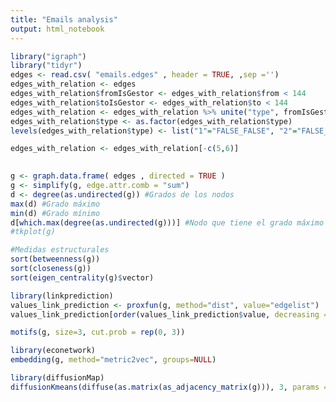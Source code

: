 ```yaml
---
title: "Emails analysis"
output: html_notebook
---
```


```r
library("igraph")
library("tidyr")
edges <- read.csv( "emails.edges" , header = TRUE, ,sep ='')
edges_with_relation <- edges
edges_with_relation$fromIsGestor <- edges_with_relation$from < 144
edges_with_relation$toIsGestor <- edges_with_relation$to < 144
edges_with_relation <- edges_with_relation %>% unite("type", fromIsGestor:toIsGestor, remove=FALSE)
edges_with_relation$type <- as.factor(edges_with_relation$type)
levels(edges_with_relation$type) <- list("1"="FALSE_FALSE", "2"="FALSE_TRUE", "3"="TRUE_FALSE", "4"="TRUE_TRUE")

edges_with_relation <- edges_with_relation[-c(5,6)]
  

g <- graph.data.frame( edges , directed = TRUE )
g <- simplify(g, edge.attr.comb = "sum")
d <- degree(as.undirected(g)) #Grados de los nodos
max(d) #Grado máximo
min(d) #Grado mínimo
d[which.max(degree(as.undirected(g)))] #Nodo que tiene el grado máximo
#tkplot(g)
```
```r
#Medidas estructurales
sort(betweenness(g))
sort(closeness(g))
sort(eigen_centrality(g)$vector)

```

```r
library(linkprediction)
values_link_prediction <- proxfun(g, method="dist", value="edgelist")
values_link_prediction[order(values_link_prediction$value, decreasing = TRUE),]
```

```r
motifs(g, size=3, cut.prob = rep(0, 3))
```

```r
library(econetwork)
embedding(g, method="metric2vec", groups=NULL)
```

```r
library(diffusionMap)
diffusionKmeans(diffuse(as.matrix(as_adjacency_matrix(g))), 3, params = c(), Niter = 10, epsilon = 0.001)
```

